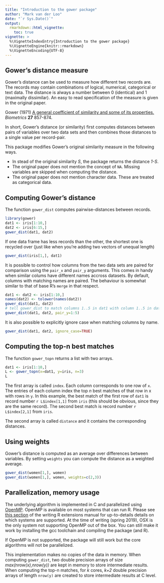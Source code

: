 ```yaml
---
title: "Introduction to the gower package"
author: "Mark van der Loo"
date: "`r Sys.Date()`"
output: 
  rmarkdown::html_vignette:
    toc: true
vignette: >
  %\VignetteIndexEntry{Introduction to the gower package}
  %\VignetteEngine{knitr::rmarkdown}
  %\VignetteEncoding{UTF-8}
---
```


## Gower's distance measure

Gower's distance can be used to measure how different two records are. The
records may contain combinations of logical, numerical, categorical or text
data. The distance is always a number between 0 (identical) and 1 (maximally
dissimilar). An easy to read specification of the measure is given in the
original paper.

Gower (1971) [A general coefficient of similarity and some of its properties.](http://venus.unive.it/romanaz/modstat_ba/gowdis.pdf)  _Biometrics_ **27** 857-874.

In short, Gower's distance (or similarity) first computes distances between pairs of variables over two data sets and then combines those distances to a single value per record-pair.

This package modifies Gower's original similarity measure in the following ways.

- In stead of the original similarity _S_, the package returns the distance _1-S_.
- The original paper does not mention the concept of `NA`. Missing variables are skipped when computing the distance.
- The original paper does not mention character data. These are treated as categorical data.

## Computing Gower's distance

The function ```gower_dist``` computes pairwise-distances between records.

```r
library(gower)
dat1 <- iris[1:10,]
dat2 <- iris[6:15,]
gower_dist(dat1, dat2)
```
If one data frame has less records than the other, the shortest one is recycled
over (just like when you're adding two vectors of unequal length)

```r
gower_dist(iris[1,], dat1)
```

It is possible to control how columns from the two data sets are paired for
comparison using the `pair_x` and `pair_y` arguments. This comes in handy when
similar colums have different names accross datasets.  By default, columns with
matching names are paired. The behaviour is somewhat similar to that of base
R's `merge` in that respect.

```r
dat1 <- dat2 <- iris[1:10,]
names(dat2) <- tolower(names(dat2))
gower_dist(dat1, dat2)
# tell gower_dist to match columns 1..5 in dat1 with column 1..5 in dat2
gower_dist(dat1, dat2, pair_y=1:5)
```
It is also possible to explicitly ignore case when matching columns
by name.
```r
gower_dist(dat1, dat2, ignore_case=TRUE)
```



## Computing the top-n best matches

The function `gower_topn` returns a list with two arrays.
```r
dat1 <- iris[1:10,]
L <- gower_topn(x=dat1, y=iris, n=3)
L
```

The first array is called `index`. Each column corresponds to one row of `x`.
The entries of each column index the top _n_ best matches of that row in x with
rows in `y`. In this example, the best match of the first row of `dat1` is
record number ```r L$index[1,1]``` from `iris` (this should be obvious, since
they are the same record). The second best match is record number ```r
L$index[2,1]``` from `iris`.
 
The second array is called `distance` and it contains the corresponding distances.

## Using weights

Gower's distance is computed as an average over differences between variables.
By setting  `weights` you can compute the distance as a weighted average.
```r
gower_dist(women[1,], women)
gower_dist(women[1,], women, weights=c(2,3))
```


## Parallelization, memory usage


The underlying algorithm is implemented in C and parallelized using
[OpenMP](http://www.openmp.org). OpenMP is available on most systems that can
run R. Please see [this
section](https://cran.r-project.org/doc/manuals/r-release/R-exts.html#OpenMP-support)
of the writing R extensions manual for up-to-details details on which systems
are supported. At the time of writing (spring 2019), OSX is the only system not
supporting OpenMP out of the box. You can still make it work by installing the
gcc toolchain and compiling the package (and R).

If OpenMP is not supported, the package will still work but the core algorithms
will not be parallelized.

This implementation makes no copies of the data in memory. When computing
`gower_dist`, two double precision arrays of size _max(nrow(x),nrow(y))_ are
kept in memory to store intermediate results. When computing the top-n matches,
for _k_ cores, _k+2_ double precision arrays of length ```nrow(y)``` are created
to store intermediate results at C level.

